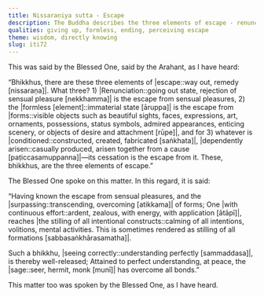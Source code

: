 ```yaml
---
title: Nissaraṇiya sutta - Escape
description: The Buddha describes the three elements of escape - renunciation, formless element and cessation.
qualities: giving up, formless, ending, perceiving escape
theme: wisdom, directly knowing
slug: iti72
---
```


This was said by the Blessed One, said by the Arahant, as I have heard:

“Bhikkhus, there are these three elements of |escape::way out, remedy [nissaraṇa]|. What three? 1) |Renunciation::going out state, rejection of sensual pleasure [nekkhamma]| is the escape from sensual pleasures, 2) the |formless [element]::immaterial state [āruppa]| is the escape from |forms::visible objects such as beautiful sights, faces, expressions, art, ornaments, possessions, status symbols, admired appearances, enticing scenery, or objects of desire and attachment [rūpe]|, and for 3) whatever is |conditioned::constructed, created, fabricated [saṅkhata]|, |dependently arisen::casually produced, arisen together from a cause [paṭiccasamuppanna]|—its cessation is the escape from it. These, bhikkhus, are the three elements of escape.”

The Blessed One spoke on this matter. In this regard, it is said:

“Having known the escape from sensual pleasures,
and the |surpassing::transcending, overcoming [atikkama]| of forms;
One |with continuous effort::ardent, zealous, with energy, with application [ātāpī]|,
reaches |the stilling of all intentional constructs::calming of all intentions, volitions, mental activities. This is sometimes rendered as stilling of all formations [sabbasaṅkhārasamatha]|.

Such a bhikkhu, |seeing correctly::understanding perfectly [sammaddasa]|,
is thereby well-released;
Attained to perfect understanding, at peace,
the |sage::seer, hermit, monk [munī]| has overcome all bonds.”

This matter too was spoken by the Blessed One, as I have heard.